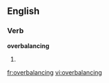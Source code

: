
==English==

===Verb===
'''overbalancing'''

# {{present participle of|[[overbalance]]}}

[[fr:overbalancing]]
[[vi:overbalancing]]